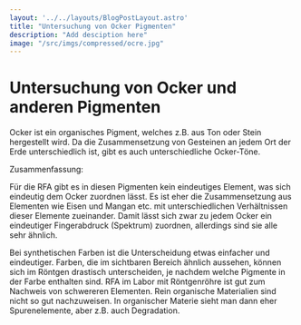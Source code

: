 ```yaml
---
layout: '../../layouts/BlogPostLayout.astro'
title: "Untersuchung von Ocker Pigmenten"
description: "Add desciption here"
image: "/src/imgs/compressed/ocre.jpg"
---
```


# Untersuchung von Ocker und anderen Pigmenten

Ocker ist ein organisches Pigment, welches z.B. aus Ton oder Stein hergestellt wird. Da die Zusammensetzung von Gesteinen an jedem Ort der Erde unterschiedlich ist, gibt es auch unterschiedliche Ocker-Töne.

<YouTube url="https://www.youtube.com/embed/y5NOOTiWQBo"/>

Zusammenfassung:

Für die RFA gibt es in diesen Pigmenten kein eindeutiges Element, was sich eindeutig dem Ocker zuordnen lässt. Es ist eher die Zusammensetzung aus Elementen wie Eisen und  Mangan etc. mit unterschiedlichen Verhältnissen dieser Elemente zueinander. Damit lässt sich zwar zu jedem Ocker ein eindeutiger Fingerabdruck (Spektrum) zuordnen, allerdings sind sie alle sehr ähnlich.

Bei synthetischen Farben ist die Unterscheidung etwas einfacher und eindeutiger. Farben, die im sichtbaren Bereich ähnlich aussehen, können sich im Röntgen drastisch unterscheiden, je nachdem welche Pigmente in der Farbe enthalten sind.  RFA im Labor mit Röntgenröhre  ist gut zum Nachweis von schwereren Elementen. Rein organische Materialien sind nicht so gut nachzuweisen. In organischer Materie sieht man dann eher Spurenelemente, aber z.B. auch Degradation. 
